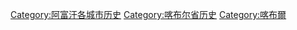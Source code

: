[[Category:阿富汗各城市历史|Category:阿富汗各城市历史]]
[[Category:喀布尔省历史|Category:喀布尔省历史]]
[[Category:喀布爾|Category:喀布爾]]